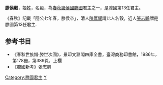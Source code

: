'''滕侯轂'''，姬姓，名轂，為[[春秋|春秋]][[諸侯國|諸侯國]][[滕國|滕國]]君主之一，是滕國第13任君主。

《春秋》記載「隱公七年春，滕侯卒」，清人[[陳厚耀|陳厚耀]]謂此人名轂，近人[[張志鵬|張志鵬]]謂是滕國第13任君主.
==参考书目==
*《春秋世族譜·滕世次圖》，景印文淵閣四庫全書，臺灣商務印書館，1986年，第178冊，第389頁，上欄
*《滕國新考》张志鹏
{{春秋人物小作品}}

{{start box}}
{{s-before|中約隔一世至[[滕侯𩵦|滕侯蘇]]}}
{{s-title|[[春秋|春秋]][[滕国|滕国]]君主|？—前716年}}
{{s-after|中歷三世至[[滕宣公|滕宣公]]}}
{{end box}}
{{滕國君主}}
[[Category:滕國君主|Category:滕國君主]]
[[Category:姬姓|Y]]